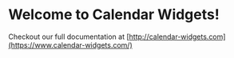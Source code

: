 
<Meta title="calendar-widgets/Introduction" />

# Welcome to Calendar Widgets!

Checkout our full documentation at [http://calendar-widgets.com](https://www.calendar-widgets.com/)